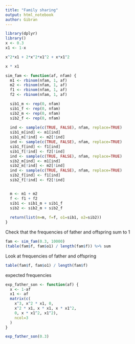 ```yaml
---
title: "Family sharing"
output: html_notebook
author: Gibran
---
```



```r
library(dplyr)
library()
x <- 0.3
x1 <- 1-x
```


```r
x^2*x1 + 2*x^2*x1^2 + x*x1^2
```

```r
x * x1
```




```r
sim_fam <- function(af, nfam) {
  m1 <- rbinom(nfam, 1, af)
  m2 <- rbinom(nfam, 1, af)
  f1 <- rbinom(nfam, 1, af)
  f2 <- rbinom(nfam, 1, af)

  sib1_m <- rep(0, nfam)
  sib1_f <- rep(0, nfam)
  sib2_m <- rep(0, nfam)
  sib2_f <- rep(0, nfam)
  
  ind <- sample(c(TRUE, FALSE), nfam, replace=TRUE)
  sib1_m[ind] <- m1[ind]
  sib1_m[!ind] <- m2[!ind]
  ind <- sample(c(TRUE, FALSE), nfam, replace=TRUE)
  sib1_f[ind] <- f1[ind]
  sib1_f[!ind] <- f2[!ind]
  ind <- sample(c(TRUE, FALSE), nfam, replace=TRUE)
  sib2_m[ind] <- m1[ind]
  sib2_m[!ind] <- m2[!ind]
  ind <- sample(c(TRUE, FALSE), nfam, replace=TRUE)
  sib2_f[ind] <- f1[ind]
  sib2_f[!ind] <- f2[!ind]


  m <- m1 + m2
  f <- f1 + f2
  sib1 <- sib1_m + sib1_f
  sib2 <- sib2_m + sib2_f
  
  return(list(m=m, f=f, o1=sib1, o2=sib2))  
}
``` 


Check that the frequencies of father and offspring sum to 1

```r
fam <- sim_fam(0.3, 10000)
(table(fam$f, fam$o1) / length(fam$f)) %>% sum
```

Look at frequencies of father and offspring

```r
table(fam$f, fam$o1) / length(fam$f)
```

expected frequencies

```r
exp_father_son <- function(af) {
  x <- 1-af
  x1 <- af
  matrix(c(
    x^3, x^2 * x1, 0,
    x^2 * x1, x * x1, x * x1^2,
    0, x * x1^2, x1^2),
    ncol=3
  )
}

exp_father_son(0.3)

```
